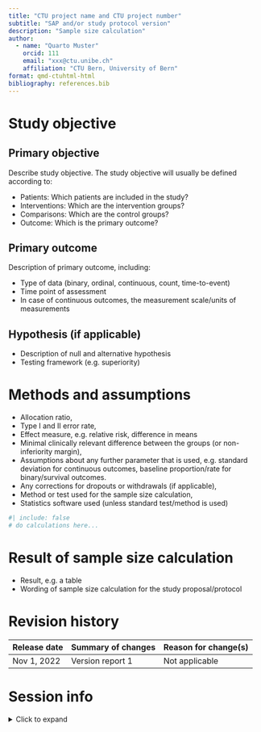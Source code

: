 ```yaml
---
title: "CTU project name and CTU project number"
subtitle: "SAP and/or study protocol version"
description: "Sample size calculation"
author:
  - name: "Quarto Muster"
    orcid: 111
    email: "xxx@ctu.unibe.ch"
    affiliation: "CTU Bern, University of Bern"
format: qmd-ctuhtml-html
bibliography: references.bib
---
```


# Study objective

## Primary objective

Describe study objective. The study objective will usually be defined
according to:

-   Patients: Which patients are included in the study?
-   Interventions: Which are the intervention groups?
-   Comparisons: Which are the control groups?
-   Outcome: Which is the primary outcome?

## Primary outcome

Description of primary outcome, including: 

- Type of data (binary, ordinal, continuous, count, time-to-event) 
- Time point of assessment
- In case of continuous outcomes, the measurement scale/units of measurements

## Hypothesis (if applicable)

-   Description of null and alternative hypothesis
-   Testing framework (e.g. superiority)

# Methods and assumptions

-   Allocation ratio,
-   Type I and II error rate,
-   Effect measure, e.g. relative risk, difference in means
-   Minimal clinically relevant difference between the groups (or
    non-inferiority margin),
-   Assumptions about any further parameter that is used, e.g. standard
    deviation for continuous outcomes, baseline proportion/rate for
    binary/survival outcomes.
-   Any corrections for dropouts or withdrawals (if applicable),
-   Method or test used for the sample size calculation,
-   Statistics software used (unless standard test/method is used)

```r
#| include: false
# do calculations here...
```

# Result of sample size calculation

-   Result, e.g. a table
-   Wording of sample size calculation for the study proposal/protocol



# Revision history

| Release date| Summary of changes | Reason for change(s) |
| --- | --- | --- |
| Nov 1, 2022 | Version report 1 | Not applicable |


# Session info
<details>
<summary>Click to expand</summary>

```r
#| echo: true
#| message: false
sessionInfo()
```

</details>
